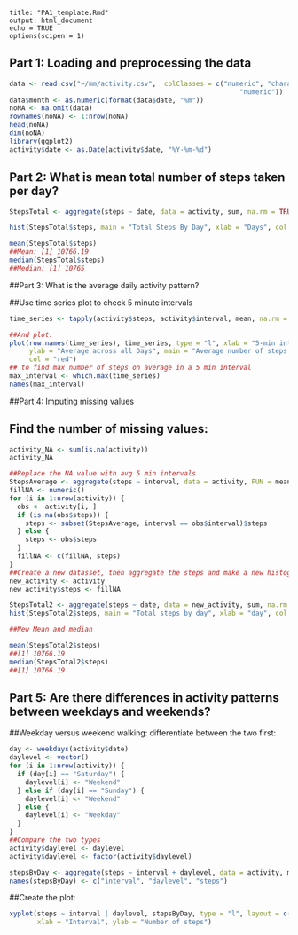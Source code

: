   
```{recho=TRUE}
title: "PA1_template.Rmd"
output: html_document
echo = TRUE
options(scipen = 1)
```
## Part 1: Loading and preprocessing the data
```r
data <- read.csv("~/mm/activity.csv",  colClasses = c("numeric", "character", 
                                                          "numeric"))
data$month <- as.numeric(format(data$date, "%m"))
noNA <- na.omit(data)
rownames(noNA) <- 1:nrow(noNA)
head(noNA)
dim(noNA)
library(ggplot2)
activity$date <- as.Date(activity$date, "%Y-%m-%d")
```

## Part 2: What is mean total number of steps taken per day?
```r
StepsTotal <- aggregate(steps ~ date, data = activity, sum, na.rm = TRUE)

hist(StepsTotal$steps, main = "Total Steps By Day", xlab = "Days", col = "yellow")

mean(StepsTotal$steps)
##Mean: [1] 10766.19
median(StepsTotal$steps)
##Median: [1] 10765
```

##Part 3: What is the average daily activity pattern?

##Use time series plot to check 5 minute intervals
```r
time_series <- tapply(activity$steps, activity$interval, mean, na.rm = TRUE)

##And plot: 
plot(row.names(time_series), time_series, type = "l", xlab = "5-min interval", 
     ylab = "Average across all Days", main = "Average number of steps taken", 
     col = "red")
## to find max number of steps on average in a 5 min interval
max_interval <- which.max(time_series)
names(max_interval)
```
##Part 4: Imputing missing values

## Find the number of missing values:
```r
activity_NA <- sum(is.na(activity))
activity_NA

##Replace the NA value with avg 5 min intervals
StepsAverage <- aggregate(steps ~ interval, data = activity, FUN = mean)
fillNA <- numeric()
for (i in 1:nrow(activity)) {
  obs <- activity[i, ]
  if (is.na(obs$steps)) {
    steps <- subset(StepsAverage, interval == obs$interval)$steps
  } else {
    steps <- obs$steps
  }
  fillNA <- c(fillNA, steps)
}
##Create a new datasset, then aggregate the steps and make a new histogram.
new_activity <- activity
new_activity$steps <- fillNA

StepsTotal2 <- aggregate(steps ~ date, data = new_activity, sum, na.rm = TRUE)
hist(StepsTotal2$steps, main = "Total steps by day", xlab = "day", col = "blue")

##New Mean and median

mean(StepsTotal2$steps)
##[1] 10766.19
median(StepsTotal2$steps)
##[1] 10766.19
```

## Part 5: Are there differences in activity patterns between weekdays and weekends?
##Weekday versus weekend walking: differentiate between the two first:
```r
day <- weekdays(activity$date)
daylevel <- vector()
for (i in 1:nrow(activity)) {
  if (day[i] == "Saturday") {
    daylevel[i] <- "Weekend"
  } else if (day[i] == "Sunday") {
    daylevel[i] <- "Weekend"
  } else {
    daylevel[i] <- "Weekday"
  }
}
##Compare the two types
activity$daylevel <- daylevel
activity$daylevel <- factor(activity$daylevel)

stepsByDay <- aggregate(steps ~ interval + daylevel, data = activity, mean)
names(stepsByDay) <- c("interval", "daylevel", "steps")
```
##Create the plot:
```r
xyplot(steps ~ interval | daylevel, stepsByDay, type = "l", layout = c(1, 2), 
       xlab = "Interval", ylab = "Number of steps")
```
